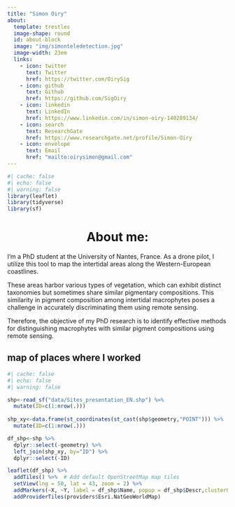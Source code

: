 ```yaml
---
title: "Simon Oiry"
about:
  template: trestles
  image-shape: round
  id: about-block
  image: "img/simonteledetection.jpg"
  image-width: 23em
  links:
    - icon: twitter
      text: Twitter
      href: https://twitter.com/OirySig
    - icon: github
      text: Github
      href: https://github.com/SigOiry
    - icon: linkedin
      text: LinkedIn
      href: https://www.linkedin.com/in/simon-oiry-140289134/
    - icon: search
      text: ResearchGate
      href: https://www.researchgate.net/profile/Simon-Oiry  
    - icon: envelope
      text: Email
      href: "mailto:oirysimon@gmail.com"  
---
```

:::{#about-block}

```r
#| cache: false
#| echo: false
#| warning: false
library(leaflet)
library(tidyverse)
library(sf)
```


# About me: {style="text-align: center"}
I'm a PhD student at the University of Nantes, France. As a drone pilot, I utilize this tool to map the intertidal areas along the Western-European coastlines. 

These areas harbor various types of vegetation, which can exhibit distinct taxonomies but sometimes share similar pigmentary compositions. This similarity in pigment composition among intertidal macrophytes poses a challenge in accurately discriminating them using remote sensing. 

Therefore, the objective of my PhD research is to identify effective methods for distinguishing macrophytes with similar pigment compositions using remote sensing.
:::

:::{.absolute width="1200"}

## map of places where I worked
```r
#| cache: false
#| echo: false
#| warning: false

shp<-read_sf("data/Sites_presentation_EN.shp") %>% 
  mutate(ID=c(1:nrow(.)))
    
shp_xy<-data.frame(st_coordinates(st_cast(shp$geometry,"POINT"))) %>% 
  mutate(ID=c(1:nrow(.)))

df_shp<-shp %>% 
  dplyr::select(-geometry) %>% 
  left_join(shp_xy, by="ID") %>% 
  dplyr::select(-ID)

leaflet(df_shp) %>%
  addTiles() %>%  # Add default OpenStreetMap map tiles
  setView(lng = 50, lat = 43, zoom = 2) %>%
  addMarkers(~X, ~Y, label = df_shp$Name, popup = df_shp$Descr,clusterOptions = markerClusterOptions()) %>% 
  addProviderTiles(providers$Esri.NatGeoWorldMap)



```

:::
